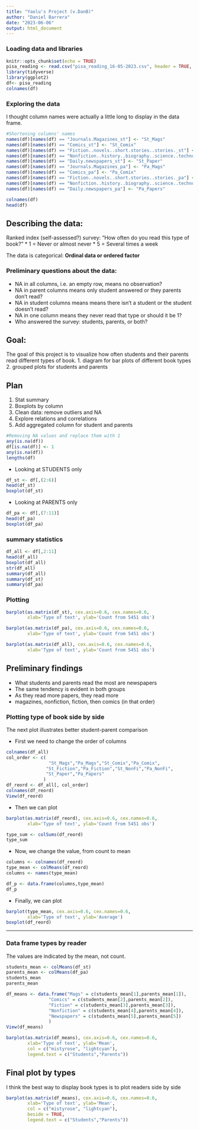 ```yaml
---
title: "Yaolu's Project (v.DanB)"
author: "Daniel Barrera"
date: "2023-06-06"
output: html_document
---
```

### Loading data and libraries
```r
knitr::opts_chunk$set(echo = TRUE)
pisa_reading <- read.csv("pisa_reading_16-05-2023.csv", header = TRUE, stringsAsFactors = FALSE)
library(tidyverse)
library(ggplot2)
df<- pisa_reading
colnames(df)
```


### Exploring the data

I thought column names were actually a little long to display in the data frame.
```r
#Shortening columns' names
names(df)[names(df) == "Journals.Magazines_st"] <- "St_Mags"
names(df)[names(df) == "Comics_st"] <- "St_Comix"
names(df)[names(df) == "Fiction..novels..short.stories..stories._st"] <- "St_Fiction"
names(df)[names(df) == "Nonfiction..history..biography..science..technology._st"] <- "St_NonFi"
names(df)[names(df) == "Daily.newspapers_st"] <- "St_Paper"
names(df)[names(df) == "Journals.Magazines_pa"] <- "Pa_Mags"
names(df)[names(df) == "Comics_pa"] <- "Pa_Comix"
names(df)[names(df) == "Fiction..novels..short.stories..stories._pa"] <- "Pa_Fiction"
names(df)[names(df) == "Nonfiction..history..biography..science..technology._pa"] <- "Pa_NonFi"
names(df)[names(df) == "Daily.newspapers_pa"] <- "Pa_Papers"

colnames(df)
head(df)
```


## Describing the data:
Ranked index (self-assessed?) survey:
"How often do you read this type of book?"
* 1 = Never or almost never
* 5 = Several times a week

The data is categorical: **Ordinal data or ordered factor**

### Preliminary questions about the data:
- NA in all columns, i.e. an empty row, means no observation?
- NA in parent columns means only student answered or they parents don't read?
- NA in student columns means means there isn't a student or the student doesn't read?
- NA in one column means they never read that type or should it be 1?
- Who answered the survey: students, parents, or both?

## Goal: 
The goal of this project is to visualize how often students and their parents read different types of book.
1. diagram for bar plots of different book types
2. grouped plots for students and parents

## Plan
1. Stat summary
2. Boxplots by column
3. Clean data: remove outliers and NA
4. Explore relations and correlations
5. Add aggregated column for student and parents

```r
#Removing NA values and replace them with 1
any(is.na(df))
df[is.na(df)] <- 1
any(is.na(df))
lengths(df)
```

* Looking at STUDENTS only
```r
df_st <- df[,(2:6)]
head(df_st)
boxplot(df_st)
```
* Looking at PARENTS only
```r
df_pa <- df[,(7:11)]
head(df_pa)
boxplot(df_pa)
```


### summary statistics
```r
df_all <- df[,2:11]
head(df_all)
boxplot(df_all)
str(df_all)
summary(df_all)
summary(df_st)
summary(df_pa)
```

### Plotting
```r
barplot(as.matrix(df_st), cex.axis=0.6, cex.names=0.6,
        xlab='Type of text', ylab='Count from 5451 obs')

barplot(as.matrix(df_pa), cex.axis=0.6, cex.names=0.6,
        xlab='Type of text', ylab='Count from 5451 obs')

barplot(as.matrix(df_all), cex.axis=0.6, cex.names=0.6,
        xlab='Type of text', ylab='Count from 5451 obs')
```


## Preliminary findings
* What students and parents read the most are newspapers
* The same tendency is evident in both groups
* As they read more papers, they read more
* magazines, nonfiction, fiction, then comics (in that order)

### Plotting type of book side by side
The next plot illustrates better student-parent comparison

* First we need to change the order of columns
```r
colnames(df_all)
col_order <- c(
                "St_Mags","Pa_Mags","St_Comix","Pa_Comix",
               "St_Fiction","Pa_Fiction","St_NonFi","Pa_NonFi",
               "St_Paper","Pa_Papers"      
              )
df_reord <- df_all[, col_order]
colnames(df_reord)
View(df_reord)
```

* Then we can plot
```r
barplot(as.matrix(df_reord), cex.axis=0.6, cex.names=0.6,
        xlab='Type of text', ylab='Count from 5451 obs')

type_sum <- colSums(df_reord)
type_sum
```

* Now, we change the value, from count to mean
```r
columns <- colnames(df_reord)
type_mean <- colMeans(df_reord)
columns <- names(type_mean)

df_p <- data.frame(columns,type_mean)
df_p
```
* Finally, we can plot
```r
barplot(type_mean, cex.axis=0.6, cex.names=0.6,
        xlab='Type of text', ylab='Average')
boxplot(df_reord)
```

--------------
### Data frame types by reader
The values are indicated by the mean, not count.
```r
students_mean <- colMeans(df_st)
parents_mean <- colMeans(df_pa)
students_mean
parents_mean

df_means <- data.frame("Mags" = c(students_mean[1],parents_mean[1]),
                "Comics" = c(students_mean[2],parents_mean[2]),
                "Fiction" = c(students_mean[3],parents_mean[3]),
                "Nonfiction" = c(students_mean[4],parents_mean[4]),
                "Newspapers" = c(students_mean[5],parents_mean[5])
                )
View(df_means)

barplot(as.matrix(df_means), cex.axis=0.6, cex.names=0.6,
        xlab='Type of text', ylab='Mean', 
        col = c("mistyrose", "lightcyan"), 
        legend.text = c("Students","Parents"))
```

## Final plot by types
I think the best way to display book types is to plot readers side by side
```r
barplot(as.matrix(df_means), cex.axis=0.6, cex.names=0.6,
        xlab='Type of text', ylab='Mean', 
        col = c("mistyrose", "lightcyan"),
        beside = TRUE, 
        legend.text = c("Students","Parents"))

```

